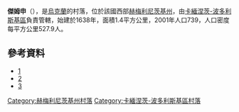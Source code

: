 {{coord|48|37|22|N|26|49|4|E|scale:100000|display=title}}

'''傑姆申'''（{{lang-uk|Демшин}}），是[[烏克蘭|烏克蘭]]的村落，位於該國西部[[赫梅利尼茨基州|赫梅利尼茨基州]]，由[[卡緬涅茨-波多利斯基區|卡緬涅茨-波多利斯基區]]負責管轄，始建於1638年，面積1.4平方公里，2001年人口739，人口密度每平方公里527.9人。

==參考資料==
* [http://klyuch.com.ua/articles/society/borites-poborete-vam-bog-pomagae/] {{Wayback|url=http://klyuch.com.ua/articles/society/borites-poborete-vam-bog-pomagae/ |date=20161126131054 }}
* [http://igormelika.com.ua/shhodennik-mandrivnika/podorozhi-ukrajinoyu-bakota-demshin-xotin-16-17-05-2015] {{Wayback|url=http://igormelika.com.ua/shhodennik-mandrivnika/podorozhi-ukrajinoyu-bakota-demshin-xotin-16-17-05-2015 |date=20200924104701 }}
* [http://kray-kp.org.ua/?p=3126#more-3126] {{Wayback|url=http://kray-kp.org.ua/?p=3126#more-3126 |date=20161126131113 }}

{{DEFAULTSORT:Демшин}}
[[Category:赫梅利尼茨基州村落|Category:赫梅利尼茨基州村落]]
[[Category:卡緬涅茨-波多利斯基區村落|Category:卡緬涅茨-波多利斯基區村落]]


{{Khmelnytskyi-geo-stub}}